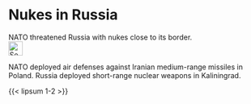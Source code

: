 # Nukes in Russia {#sec-nukes-russia}

::: {.callout-caution title="Myth"}
NATO threatened Russia with nukes close to its border.
[<br>![Search for topic in EUvsDisinfo](../all_common_img/EUvsDisinfo_400x240.jpg){height=2em}](https://euvsdisinfo.eu/disinformation-cases/?text=(nato%7Cus)%20(nukes%7Cnuclear)%20russia&sort=relevance)
:::

::: {.callout-tip title="Truth"}
NATO deployed air defenses against Iranian medium-range missiles in Poland. 
Russia deployed short-range nuclear weapons in Kaliningrad. 
:::

{{< lipsum 1-2 >}}

